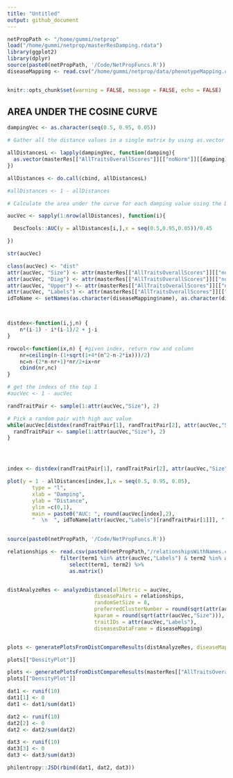 ```yaml
---
title: "Untitled"
output: github_document
---
```


```r
netPropPath <- "/home/gummi/netprop"
load("/home/gummi/netprop/masterResDamping.rdata")
library(ggplot2)
library(dplyr)
source(paste0(netPropPath, '/Code/NetPropFuncs.R'))
diseaseMapping <- read.csv("/home/gummi/netprop/data/phenotypeMapping.csv")


knitr::opts_chunk$set(warning = FALSE, message = FALSE, echo = FALSE) 
```

## AREA UNDER THE COSINE CURVE
```r

dampingVec <- as.character(seq(0.5, 0.95, 0.05))

# Gather all the distance values in a single matrix by using as.vector on the distance objects

allDistancesL <- lapply(dampingVec, function(damping){
  as.vector(masterRes[["AllTraitsOverallScores"]][["noNorm"]][[damping]][["cosine"]][["Rawdist"]])
})

allDistances <- do.call(cbind, allDistancesL)

#allDistances <- 1 - allDistances

# Calculate the area under the curve for each damping value using the DescTools::AUC(

aucVec <- sapply(1:nrow(allDistances), function(i){

  DescTools::AUC(y = allDistances[i,],x = seq(0.5,0.95,0.05))/0.45

})

str(aucVec)

class(aucVec) <- "dist"
attr(aucVec, "Size") <- attr(masterRes[["AllTraitsOverallScores"]][["noNorm"]][[1]][["cosine"]][["Rawdist"]],"Size")
attr(aucVec, "Diag") <- attr(masterRes[["AllTraitsOverallScores"]][["noNorm"]][[1]][["cosine"]][["Rawdist"]],"Diag")
attr(aucVec, "Upper") <- attr(masterRes[["AllTraitsOverallScores"]][["noNorm"]][[1]][["cosine"]][["Rawdist"]],"Upper")
attr(aucVec, "Labels") <- attr(masterRes[["AllTraitsOverallScores"]][["noNorm"]][[1]][["cosine"]][["Rawdist"]],"Labels")
idToName <- setNames(as.character(diseaseMapping$name), as.character(diseaseMapping$id))



distdex<-function(i,j,n) {
    n*(i-1) - i*(i-1)/2 + j-i
}

rowcol<-function(ix,n) { #given index, return row and column
    nr=ceiling(n-(1+sqrt(1+4*(n^2-n-2*ix)))/2)
    nc=n-(2*n-nr+1)*nr/2+ix+nr
    cbind(nr,nc)
}

# get the indexs of the top 1
#aucVec <- 1 - aucVec 

```


```r
randTraitPair <- sample(1:attr(aucVec,"Size"), 2)

# Pick a random pair with high auc value
while(aucVec[distdex(randTraitPair[1], randTraitPair[2], attr(aucVec,"Size"))] < 0.3){
  randTraitPair <- sample(1:attr(aucVec,"Size"), 2)
}




index <- distdex(randTraitPair[1], randTraitPair[2], attr(aucVec,"Size"))

plot(y = 1 - allDistances[index,],x = seq(0.5, 0.95, 0.05),
        type = "l",
        xlab = "Damping",
        ylab = "Distance",
        ylim =c(0,1),
        main = paste0("AUC: ", round(aucVec[index],2),
        "  \n  ", idToName[attr(aucVec,"Labels")[randTraitPair[1]]], " \n ", idToName[attr(aucVec,"Labels")[randTraitPair[2]]]))
        

```

```r

source(paste0(netPropPath, '/Code/NetPropFuncs.R'))

relationships <- read.csv(paste0(netPropPath,"/relationshipsWithNames.csv"), stringsAsFactors = FALSE) %>%
                 filter(term1 %in% attr(aucVec,"Labels") & term2 %in% attr(aucVec,"Labels")) %>%
                    select(term1, term2) %>%
                    as.matrix()


distAnalyzeRes <- analyzeDistance(allMetric = aucVec,
                            diseasePairs = relationships,
                            randomSetSize = 8,
                            preferredClusterNumber = round(sqrt(attr(aucVec,"Size"))*1.5),
                            kparam = round(sqrt(attr(aucVec,"Size"))),
                            traitIDs = attr(aucVec,"Labels"),
                            diseasesDataFrame = diseaseMapping) 



```


```r
plots <- generatePlotsFromDistCompareResults(distAnalyzeRes, diseaseMapping = diseaseMapping, densityOnly = FALSE)

```

```r

plots[["DensityPlot"]]    
```

```r
plots <- generatePlotsFromDistCompareResults(masterRes[["AllTraitsOverallScores"]][["ECnormLog"]][["0.95"]][["cosine"]], diseaseMapping = diseaseMapping, densityOnly = FALSE)
plots[["DensityPlot"]]    

```



```r
dat1 <- runif(10)
dat1[1] <- 0
dat1 <- dat1/sum(dat1)

dat2 <- runif(10)
dat2[2] <- 0
dat2 <- dat2/sum(dat2)

dat3 <- runif(10)
dat3[3] <- 0
dat3 <- dat3/sum(dat3)

philentropy::JSD(rbind(dat1, dat2, dat3))




```
